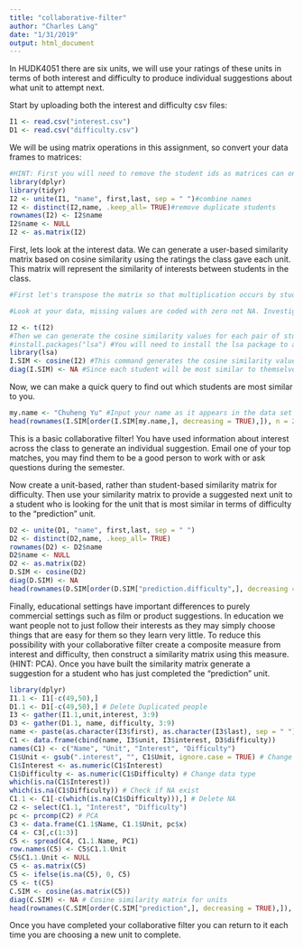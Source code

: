 ```yaml
---
title: "collaborative-filter"
author: "Charles Lang"
date: "1/31/2019"
output: html_document
---
```


In HUDK4051 there are six units, we will use your ratings of these units in terms of both interest and difficulty to produce individual suggestions about what unit to attempt next.

Start by uploading both the interest and difficulty csv files:
```r
I1 <- read.csv("interest.csv")
D1 <- read.csv("difficulty.csv")
```

We will be using matrix operations in this assignment, so convert your data frames to matrices:
```r
#HINT: First you will need to remove the student ids as matrices can only contain one data type. You will then need to rename your row names with the student ids.
library(dplyr)
library(tidyr)
I2 <- unite(I1, "name", first,last, sep = " ")#combine names
I2 <- distinct(I2,name, .keep_all= TRUE)#remove duplicate students
rownames(I2) <- I2$name
I2$name <- NULL
I2 <- as.matrix(I2)


```

First, lets look at the interest data. We can generate a user-based similarity matrix based on cosine similarity using the ratings the class gave each unit. This matrix will represent the similarity of interests between students in the class.
```r
#First let's transpose the matrix so that multiplication occurs by students rather than units.

#Look at your data, missing values are coded with zero not NA. Investigate cosine similarity and decide whether your missing values should be coded with zeros or NAs. Explain your choice.

I2 <- t(I2)
#Then we can generate the cosine similarity values for each pair of students
#install.packages("lsa") #You will need to install the lsa package to access the cosine command.
library(lsa)
I.SIM <- cosine(I2) #This command generates the cosine similarity values as a new matrix. Click on I.SIM in the Global Environment pane to see what it looks like.
diag(I.SIM) <- NA #Since each student will be most similar to themselves we want to remove that information
```

Now, we can make a quick query to find out which students are most similar to you. 
```r
my.name <- "Chuheng Yu" #Input your name as it appears in the data set
head(rownames(I.SIM[order(I.SIM[my.name,], decreasing = TRUE),]), n = 2) #This code orders the column of the matrix corresponding to your name according to similarity and returns the top two UNI ids for the students who's interests are most similar to yours
```

This is a basic collaborative filter! You have used information about interest across the class to generate an individual suggestion. Email one of your top matches, you may find them to be a good person to work with or ask questions during the semester.

Now create a unit-based, rather than student-based similarity matrix for difficulty. Then use your similarity matrix to provide a suggested next unit to a student who is looking for the unit that is most similar in terms of difficulty to the "prediction" unit. 
```r
D2 <- unite(D1, "name", first,last, sep = " ")
D2 <- distinct(D2,name, .keep_all= TRUE)
rownames(D2) <- D2$name
D2$name <- NULL
D2 <- as.matrix(D2)
D.SIM <- cosine(D2)
diag(D.SIM) <- NA
head(rownames(D.SIM[order(D.SIM["prediction.difficulty",], decreasing = TRUE),]), n = 1) 
```

Finally, educational settings have important differences to purely commercial settings such as film or product suggestions. In education we want people not to just follow their interests as they may simply choose things that are easy for them so they learn very little. To reduce this possibility with your collaborative filter create a composite measure from interest and difficulty, then construct a similarity matrix using this measure. (HINT: PCA). Once you have built the similarity matrix generate a suggestion for a student who has just completed the "prediction" unit.
```r
library(dplyr)
I1.1 <- I1[-c(49,50),]
D1.1 <- D1[-c(49,50),] # Delete Duplicated people
I3 <- gather(I1.1,unit,interest, 3:9)
D3 <- gather(D1.1, name, difficulty, 3:9) 
name <- paste(as.character(I3$first), as.character(I3$last), sep = " ")
C1 <- data.frame(cbind(name, I3$unit, I3$interest, D3$difficulty))
names(C1) <- c("Name", "Unit", "Interest", "Difficulty")
C1$Unit <- gsub(".interest", "", C1$Unit, ignore.case = TRUE) # Change unit name
C1$Interest <- as.numeric(C1$Interest) 
C1$Difficulty <- as.numeric(C1$Difficulty) # Change data type
which(is.na(C1$Interest))
which(is.na(C1$Difficulty)) # Check if NA exist
C1.1 <- C1[-c(which(is.na(C1$Difficulty))),] # Delete NA
C2 <- select(C1.1, "Interest", "Difficulty")
pc <- prcomp(C2) # PCA
C3 <- data.frame(C1.1$Name, C1.1$Unit, pc$x)
C4 <- C3[,c(1:3)]
C5 <- spread(C4, C1.1.Name, PC1)
row.names(C5) <- C5$C1.1.Unit
C5$C1.1.Unit <- NULL
C5 <- as.matrix(C5)
C5 <- ifelse(is.na(C5), 0, C5)
C5 <- t(C5)
C.SIM <- cosine(as.matrix(C5))
diag(C.SIM) <- NA # Cosine similarity matrix for units
head(rownames(C.SIM[order(C.SIM["prediction",], decreasing = TRUE),]), n = 1)

```

Once you have completed your collaborative filter you can return to it each time you are choosing a new unit to complete.
